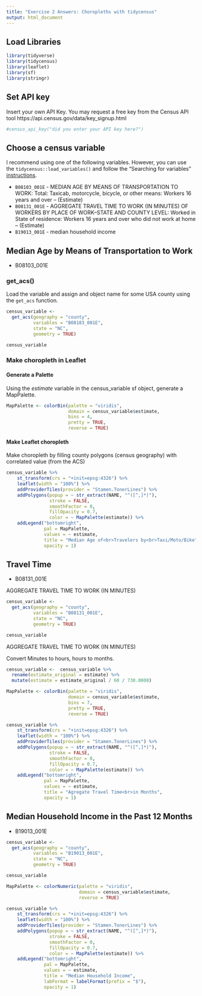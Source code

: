 ```yaml
---
title: "Exercise 2 Answers: Choropleths with tidycensus"
output: html_document
---
```


## Load Libraries
```r
library(tidyverse)
library(tidycensus)
library(leaflet)
library(sf)
library(stringr)
```

## Set API key

Insert your own API Key.  You may request a free key from the Census API tool https://api.census.gov/data/key_signup.html

```r
#census_api_key("did you enter your API key here?")
```

## Choose a census variable

I recommend using one of the following variables.  However, you can use the `tidycensus::load_variables()` and follow the "Searching for variables" [instructions](https://walkerke.github.io/tidycensus/articles/basic-usage.html#searching-for-variables). 

- `B08103_001E` - MEDIAN AGE BY MEANS OF TRANSPORTATION TO WORK: Total: Taxicab, motorcycle, bicycle, or other means: Workers 16 years and over -- (Estimate)
- `B08131_001E`	- AGGREGATE TRAVEL TIME TO WORK (IN MINUTES) OF WORKERS BY PLACE OF WORK--STATE AND COUNTY LEVEL: Worked in State of residence: Workers 16 years and over who did not work at home -- (Estimate)
- `B19013_001E` - median household income




## Median Age by Means of Transportation to Work

- B08103_001E

### get_acs()

Load the variable and assign and object name for some USA county using the `get_acs` function.

```r
census_variable <- 
  get_acs(geography = "county",
          variables = "B08103_001E",
          state = "NC",
          geometry = TRUE)

census_variable
```




### Make choropleth in Leaflet


#### Generate a Palette
Using the *estimate* variable in the census_variable sf object, generate a MapPalette.

```r
MapPalette <- colorBin(palette = "viridis",
                       domain = census_variable$estimate,
                       bins = 4,
                       pretty = TRUE,
                       reverse = TRUE)
```


#### Make Leaflet choropleth

Make choropleth by filling county polygons (census geography) with correlated value (from the ACS)


```r
census_variable %>%
    st_transform(crs = "+init=epsg:4326") %>%
    leaflet(width = "100%") %>%
    addProviderTiles(provider = "Stamen.TonerLines") %>%
    addPolygons(popup = ~ str_extract(NAME, "^([^,]*)"),
                stroke = FALSE,
                smoothFactor = 0,
                fillOpacity = 0.7,
                color = ~ MapPalette(estimate)) %>%
    addLegend("bottomright", 
              pal = MapPalette, 
              values = ~ estimate,
              title = "Median Age of<br>Travelers by<br>Taxi/Moto/Bike",
              opacity = 1)
```


## Travel Time

- B08131_001E

AGGREGATE TRAVEL TIME TO WORK (IN MINUTES)

```r
census_variable <- 
  get_acs(geography = "county",
          variables = "B08131_001E",
          state = "NC",
          geometry = TRUE)

census_variable
```

AGGREGATE TRAVEL TIME TO WORK (IN MINUTES)

Convert Minutes to hours, hours to months.

```r
census_variable <-  census_variable %>% 
  rename(estimate_original = estimate) %>% 
  mutate(estimate = estimate_original / 60 / 730.0008)

```


```r
MapPalette <- colorBin(palette = "viridis",
                       domain = census_variable$estimate,
                       bins = 7,
                       pretty = TRUE,
                       reverse = TRUE)
```

```r
census_variable %>%
    st_transform(crs = "+init=epsg:4326") %>%
    leaflet(width = "100%") %>%
    addProviderTiles(provider = "Stamen.TonerLines") %>%
    addPolygons(popup = ~ str_extract(NAME, "^([^,]*)"),
                stroke = FALSE,
                smoothFactor = 0,
                fillOpacity = 0.7,
                color = ~ MapPalette(estimate)) %>%
    addLegend("bottomright", 
              pal = MapPalette, 
              values = ~ estimate,
              title = "Agregate Travel Time<br>in Months",
              opacity = 1)
```



## Median Household Income in the Past 12 Months

- B19013_001E

```r
census_variable <- 
  get_acs(geography = "county",
          variables = "B19013_001E",
          state = "NC",
          geometry = TRUE)

census_variable
```

```r
MapPalette <- colorNumeric(palette = "viridis",
                           domain = census_variable$estimate,
                           reverse = TRUE)
```


```r
census_variable %>%
    st_transform(crs = "+init=epsg:4326") %>%
    leaflet(width = "100%") %>%
    addProviderTiles(provider = "Stamen.TonerLines") %>%
    addPolygons(popup = ~ str_extract(NAME, "^([^,]*)"),
                stroke = FALSE,
                smoothFactor = 0,
                fillOpacity = 0.7,
                color = ~ MapPalette(estimate)) %>%
    addLegend("bottomright", 
              pal = MapPalette, 
              values = ~ estimate,
              title = "Median Household Income",
              labFormat = labelFormat(prefix = "$"),
              opacity = 1)
```

